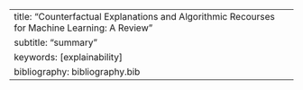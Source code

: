 ---
title: "Counterfactual Explanations and Algorithmic Recourses for Machine Learning: A Review"
subtitle: "summary"
keywords: [explainability]
bibliography: bibliography.bib
---